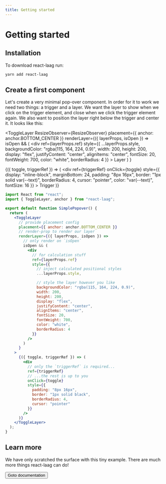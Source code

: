 ```yaml
---
title: Getting started
---
```



# Getting started

## Installation

To download react-laag run:

```bash
yarn add react-laag
```

## Create a first component

Let's create a very minimal pop-over component. In order for it to work we need two things: a trigger and a layer. We want the layer to show when we click on the trigger element, and close when we click the trigger element again. We also want to position the layer right below the trigger and center it. It looks like this:

<ToggleLayer
  ResizeObserver={ResizeObserver}
  placement={{ anchor: anchor.BOTTOM_CENTER }}
  renderLayer={({ layerProps, isOpen }) =>
    isOpen && (
      <div
        ref={layerProps.ref}
        style={{
          ...layerProps.style,
          backgroundColor: "rgba(115, 164, 224, 0.9)",
          width: 200,
          height: 200,
          display: "flex",
          justifyContent: "center",
          alignItems: "center",
          fontSize: 20,
          fontWeight: 700,
          color: "white",
          borderRadius: 4
        }}
      >
        Layer
      </div>
    )
  }
>
  {({ toggle, triggerRef }) => (
    <div
      ref={triggerRef}
      onClick={toggle}
      style={{
        display: "inline-block",
        marginBottom: 24,
        padding: "8px 16px",
        border: "1px solid var(--text)",
        borderRadius: 4,
        cursor: "pointer",
        color: "var(--text)",
        fontSize: 16
      }}
    >
      Trigger
    </div>
  )}
</ToggleLayer>

```jsx
import React from "react";
import { ToggleLayer, anchor } from "react-laag";

export default function SimplePopover() {
  return (
    <ToggleLayer
      // provide placement config
      placement={{ anchor: anchor.BOTTOM_CENTER }}
      // render-prop to render our layer
      renderLayer={({ layerProps, isOpen }) =>
        // only render on `isOpen`
        isOpen && (
          <div
            // for calculation stuff
            ref={layerProps.ref}
            style={{
              // inject calculated positional styles
              ...layerProps.style,

              // style the layer however you like
              backgroundColor: "rgba(115, 164, 224, 0.9)",
              width: 200,
              height: 200,
              display: "flex",
              justifyContent: "center",
              alignItems: "center",
              fontSize: 20,
              fontWeight: 700,
              color: "white",
              borderRadius: 4
            }}
          />
        )
      }
    >
      {({ toggle, triggerRef }) => (
        <div
          // only the `triggerRef` is required...
          ref={triggerRef}
          // ...the rest is up to you
          onClick={toggle}
          style={{
            padding: "8px 16px",
            border: "1px solid black",
            borderRadius: 4,
            cursor: "pointer"
          }}
        />
      )}
    </ToggleLayer>
  );
}
```

## Learn more

We have only scratched the surface with this tiny example. There are much more things react-laag can do!

<Link to="/docs">
  <Button>Goto documentation</Button>
</Link>
